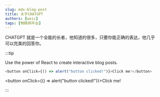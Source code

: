 ```yaml
---
slug: mdx-blog-post
title: 关于CHATGPT
authors: [weic]
tags: [物联网平台]
---
```


CHATGPT 就是一个全能的长者，他知道的很多，只要你能正确的表达，他几乎可以完美的回答你。

:::tip

Use the power of React to create interactive blog posts.

```js
<button onClick={() => alert("button clicked!")}>Click me!</button>
```

<button onClick={() => alert("button clicked!")}>Click me!</button>

:::
